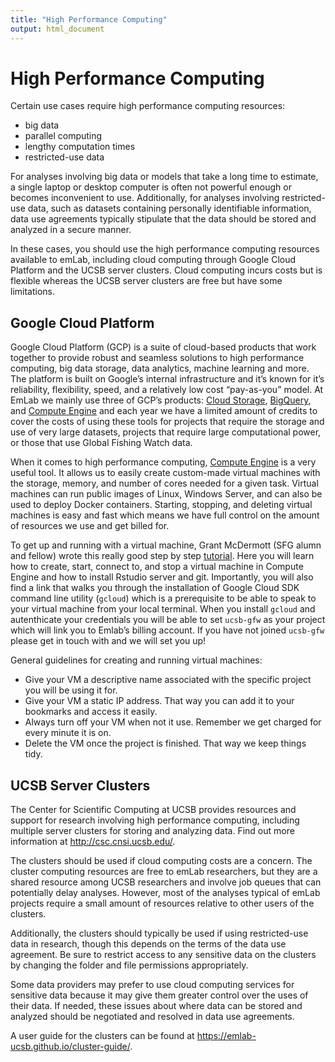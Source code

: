 ```yaml
---
title: "High Performance Computing"
output: html_document
---
```


# High Performance Computing

Certain use cases require high performance computing resources:

  * big data
  * parallel computing
  * lengthy computation times
  * restricted-use data

For analyses involving big data or models that take a long time to estimate, a single laptop or desktop computer is often not powerful enough or becomes inconvenient to use. Additionally, for analyses involving restricted-use data, such as datasets containing personally identifiable information, data use agreements typically stipulate that the data should be stored and analyzed in a secure manner.

In these cases, you should use the high performance computing resources available to emLab, including cloud computing through Google Cloud Platform and the UCSB server clusters. Cloud computing incurs costs but is flexible whereas the UCSB server clusters are free but have some limitations.


## Google Cloud Platform

Google Cloud Platform (GCP) is a suite of cloud-based products that work together to provide robust and seamless solutions to high performance computing, big data storage, data analytics, machine learning and more. The platform is built on Google's internal infrastructure and it's known for it's reliability, flexibility, speed, and a relatively low cost "pay-as-you" model. At EmLab we mainly use three of GCP's products: [Cloud Storage](https://console.cloud.google.com/storage), [BigQuery](https://bigquery.cloud.google.com), and [Compute Engine](https://console.cloud.google.com/compute) and each year we have a limited amount of credits to cover the costs of using these tools for projects that require the storage and use of very large datasets, projects that require large computational power, or those that use Global Fishing Watch data. 

When it comes to high performance computing, [Compute Engine](https://console.cloud.google.com/compute) is a very useful tool. It allows us to easily create custom-made virtual machines with the storage, memory, and number of cores needed for a given task. Virtual machines can run public images of Linux, Windows Server, and can also be used to deploy Docker containers. Starting, stopping, and deleting virtual machines is easy and fast which means we have full control on the amount of resources we use and get billed for. 

To get up and running with a virtual machine, Grant McDermott (SFG alumn and fellow) wrote this really good step by step [tutorial](https://grantmcdermott.com/2017/05/30/rstudio-server-compute-engine/). Here you will learn how to create, start, connect to, and stop a virtual machine in Compute Engine and how to install Rstudio server and git. Importantly, you will also find a link that walks you through the installation of Google Cloud SDK command line utility (`gcloud`) which is a prerequisite to be able to speak to your virtual machine from your local terminal. When you install `gcloud` and autenthicate your credentials you will be able to set `ucsb-gfw` as your project which will link you to Emlab's billing account. If you have not joined `ucsb-gfw` please get in touch with and we will set you up! 

General guidelines for creating and running virtual machines:

  - Give your VM a descriptive name associated with the specific project you will be using it for. 
  - Give your VM a static IP address. That way you can add it to your bookmarks and access it easily. 
  - Always turn off your VM when not it use. Remember we get charged for every minute it is on. 
  - Delete the VM once the project is finished. That way we keep things tidy. 

## UCSB Server Clusters

The Center for Scientific Computing at UCSB provides resources and support for research involving high performance computing, including multiple server clusters for storing and analyzing data. Find out more information at <http://csc.cnsi.ucsb.edu/>.

The clusters should be used if cloud computing costs are a concern. The cluster computing resources are free to emLab researchers, but they are a shared resource among UCSB researchers and involve job queues that can potentially delay analyses. However, most of the analyses typical of emLab projects require a small amount of resources relative to other users of the clusters.

Additionally, the clusters should typically be used if using restricted-use data in research, though this depends on the terms of the data use agreement. Be sure to restrict access to any sensitive data on the clusters by changing the folder and file permissions appropriately.

Some data providers may prefer to use cloud computing services for sensitive data because it may give them greater control over the uses of their data. If needed, these issues about where data can be stored and analyzed should be negotiated and resolved in data use agreements.

A user guide for the clusters can be found at <https://emlab-ucsb.github.io/cluster-guide/>.
